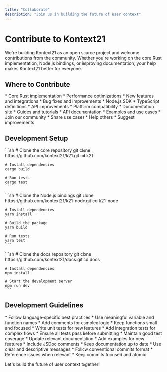 ```yaml
---
title: "Collaborate"
description: "Join us in building the future of user context"
---
```


# Contribute to Kontext21

We're building Kontext21 as an open source project and welcome contributions from the community. Whether you're working on the core Rust implementation, Node.js bindings, or improving documentation, your help makes Kontext21 better for everyone.

## Where to Contribute

<CardGroup cols={2}>
  <Card title="Core Implementation" icon="rust" href="https://github.com/kontext21/k21">
    * Core Rust implementation
    * Performance optimizations
    * New features and integrations
    * Bug fixes and improvements
  </Card>

  <Card title="Node.js Bindings" icon="nodejs" href="https://github.com/kontext21/k21-node">
    * Node.js SDK
    * TypeScript definitions
    * API improvements
    * Platform compatibility
  </Card>

  <Card title="Documentation" icon="book" href="https://github.com/kontext21/docs">
    * Documentation site
    * Guides and tutorials
    * API documentation
    * Examples and use cases
  </Card>

  <Card title="Community" icon="users" href="https://discord.gg/qYUADWRMRX">
    * Join our community
    * Share use cases
    * Help others
    * Suggest improvements
  </Card>
</CardGroup>

## Development Setup

<AccordionGroup>
  <Accordion title="Core (Rust)" defaultOpen={false} icon="rust">
    ```sh
    # Clone the core repository
    git clone https://github.com/kontext21/k21.git
    cd k21

    # Install dependencies
    cargo build

    # Run tests
    cargo test
    ```
  </Accordion>

  <Accordion title="Node.js SDK" defaultOpen={false} icon="nodejs">
    ```sh
    # Clone the Node.js bindings
    git clone https://github.com/kontext21/k21-node.git
    cd k21-node

    # Install dependencies
    yarn install

    # Build the package
    yarn build

    # Run tests
    yarn test
    ```
  </Accordion>

  <Accordion title="Documentation" defaultOpen={false} icon="book">
    ```sh
    # Clone the docs repository
    git clone https://github.com/kontext21/docs.git
    cd docs

    # Install dependencies
    npm install

    # Start the development server
    npm run dev
    ```
  </Accordion>
</AccordionGroup>

## Development Guidelines

<AccordionGroup>
  <Accordion title="Code Style" defaultOpen={false} icon="code">
    * Follow language-specific best practices
    * Use meaningful variable and function names
    * Add comments for complex logic
    * Keep functions small and focused
  </Accordion>

  <Accordion title="Testing" defaultOpen={false} icon="check">
    * Write unit tests for new features
    * Add integration tests for complex flows
    * Ensure all tests pass before submitting
    * Maintain good test coverage
  </Accordion>

  <Accordion title="Documentation" defaultOpen={false} icon="book">
    * Update relevant documentation
    * Add examples for new features
    * Include JSDoc comments
    * Keep documentation up to date
  </Accordion>

  <Accordion title="Commit Messages" defaultOpen={false} icon="message">
    * Use clear and descriptive messages
    * Follow conventional commits format
    * Reference issues when relevant
    * Keep commits focused and atomic
  </Accordion>
</AccordionGroup>

Let's build the future of user context together! 